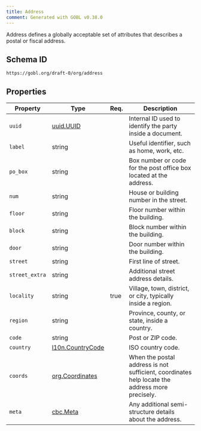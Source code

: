 ```yaml
---
title: Address
comment: Generated with GOBL v0.38.0
---
```


Address defines a globally acceptable set of attributes that describes a postal or fiscal address.

## Schema ID

`https://gobl.org/draft-0/org/address`

## Properties

| Property       | Type                                           | Req. | Description                                                                                    |
|----------------|------------------------------------------------|------|------------------------------------------------------------------------------------------------|
| `uuid`         | [uuid.UUID](/draft-0/uuid/uuid)                |      | Internal ID used to identify the party inside a document.                                      |
| `label`        | string                                         |      | Useful identifier, such as home, work, etc.                                                    |
| `po_box`       | string                                         |      | Box number or code for the post office box located at the address.                             |
| `num`          | string                                         |      | House or building number in the street.                                                        |
| `floor`        | string                                         |      | Floor number within the building.                                                              |
| `block`        | string                                         |      | Block number within the building.                                                              |
| `door`         | string                                         |      | Door number within the building.                                                               |
| `street`       | string                                         |      | First line of street.                                                                          |
| `street_extra` | string                                         |      | Additional street address details.                                                             |
| `locality`     | string                                         | true | Village, town, district, or city, typically inside a region.                                   |
| `region`       | string                                         |      | Province, county, or state, inside a country.                                                  |
| `code`         | string                                         |      | Post or ZIP code.                                                                              |
| `country`      | [l10n.CountryCode](/draft-0/l10n/country_code) |      | ISO country code.                                                                              |
| `coords`       | [org.Coordinates](/draft-0/org/coordinates)    |      | When the postal address is not sufficient, coordinates help locate the address more precisely. |
| `meta`         | [cbc.Meta](/draft-0/cbc/meta)                  |      | Any additional semi-structure details about the address.                                       |

